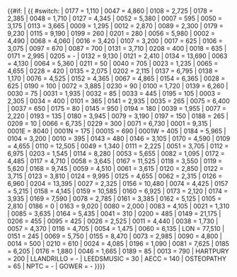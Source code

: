 {{#if: {{{INSTID|}}}
|<!-- INSTID  code -->
{{ #switch: {{{INSTID}}}
|    0177    =     1,110     <!--    Aberystwyth University    -->
|    0047    =     4,860     <!--    Anglia Ruskin University    -->
|    0108    =     2,725     <!--    Aston University    -->
|    0178    =     2,385     <!--    Bangor University    -->
|    0048    =     1,710     <!--    Bath Spa University    -->
|    0127    =     4,345     <!--    Birkbeck College    -->
|    0052    =     5,380     <!--    Birmingham City University    -->
|    0007    =     595    <!--    Bishop Grosseteste University    -->
|    0050    =     3,175     <!--    Bournemouth University    -->
|    0113    =     3,665     <!--    Brunel University London    -->
|    0009    =     1,295     <!--    Buckinghamshire New University    -->
|    0012    =     2,870     <!--    Canterbury Christ Church University    -->
|    0089    =     2,300     <!--    Cardiff Metropolitan University    -->
|    0179    =     9,230     <!--    Cardiff University    -->
|    0115    =     9,190     <!--    City, University of London†    -->
|    0199    =     260    <!--    Conservatoire for Dance and Drama    -->
|    0201    =     280     <!--    Courtauld Institute of Art    -->
|    0056    =     5,980     <!--    Coventry University    -->
|    0002    =     4,490     <!--    Cranfield University    -->
|    0068    =     4,060     <!--    De Montfort University    -->
|    0016    =     3,420     <!--    Edge Hill University    -->
|    0107    =     3,200     <!--    Edinburgh Napier University    -->
|    0017    =     625    <!--    Falmouth University    -->
|    0106    =     3,075    <!--    Glasgow Caledonian University    -->
|    0097    =     670    <!--    Glasgow School of Art    -->
|    0087    =     700     <!--    Glyndŵr University    -->
|    0131    =     3,710     <!--    Goldsmiths College    -->
|    0208    =     400     <!--    Guildhall School of Music and Drama    -->
|    0018    =     635     <!--    Harper Adams University    -->
|    0171    =     2,995     <!--    Heriot-Watt University    -->
|    0205    =     -    <!--    Heythrop College (closed)    -->
|    0132    =     9,130     <!--    Imperial College of Science, Technology and Medicine    -->
|    0121    =     2,410     <!--    Keele University†    -->
|    0134    =     13,690     <!--    King's College London    -->
|    0063    =     4,130    <!--    Kingston University    -->
|    0064    =     5,360     <!--    Leeds Beckett University    -->
|    0211    =     50    <!--    Leeds Arts University    -->
|    0040    =     705     <!--    Leeds Trinity University    -->
|    0023    =     1,235     <!--    Liverpool Hope University    -->
|    0065    =     4,655     <!--    Liverpool John Moores University    -->
|    0228    =     420    <!--    Liverpool School of Tropical Medicine†    -->
|    0135    =     2,075    <!--    London Business School    -->
|    0202    =     2,115     <!--    London Metropolitan University    -->
|    0137    =     6,795     <!--    London School of Economics and Political Science    -->
|    0138    =     1,170     <!--    London School of Hygiene and Tropical Medicine    -->
|    0076    =     4,525     <!--    London South Bank University    -->
|    0152    =     4,365     <!--    Loughborough University    -->
|    0067    =     4,865     <!--    Middlesex University    -->
|    0154    =     6,365     <!--    Newcastle University†    -->
|    0028    =     625    <!--    Newman University    -->
|    0190    =     100     <!--    Norwich University of the Arts    -->
|    0072    =     3,885     <!--    Oxford Brookes University    -->
|    0230    =     90    <!--    Plymouth College of Art†    -->
|    0100    =     1,720     <!--    Queen Margaret University, Edinburgh    -->
|    0139    =     6,260     <!--    Queen Mary University of London    -->
|    0030    =     75     <!--    Ravensbourne University London    -->
|    0031    =     1,935     <!--    Roehampton University    -->
|    0032    =     85    <!--    Rose Bruford College    -->
|    0033    =     445     <!--    Royal Academy of Music    -->
|    0195    =     105     <!--    Royal Agricultural University    -->
|    0003    =     2,305     <!--    Royal College of Art    -->
|    0034    =     400    <!--    Royal College of Music    -->
|    0101    =     365     <!--    Royal Conservatoire of Scotland    -->
|    0141    =     2,935     <!--    Royal Holloway and Bedford New College    -->
|    0035    =     265    <!--    Royal Northern College of Music    -->
|    0075    =     6,400     <!--    Sheffield Hallam University    -->
|    0037    =     650     <!--    Solent University    -->
|    0175    =     80     <!--    SRUC    -->
|    0145    =     950     <!--    St George's Hospital Medical School    -->
|    0194    =     180    <!--    St Mary's University College    -->
|    0039    =     1,955     <!--    St Mary's University, Twickenham    -->
|    0077    =     2,220     <!--    Staffordshire University    -->
|    0193    =     135    <!--    Stranmillis University College    -->
|    0180    =     3,945     <!--    Swansea University    -->
|    0079    =     3,190     <!--    Teesside University    -->
|    0197    =     150    <!--    The Arts University Bournemouth    -->
|    0188    =     265     <!--    The Institute of Cancer Research    -->
|    0209    =     10    <!--    The Liverpool Institute for Performing Arts    -->
|    0066    =     6,735     <!--    The Manchester Metropolitan University    -->
|    0229    =     300    <!--    The National Film and Television School†    -->
|    0071    =     6,730     <!--    The Nottingham Trent University    -->
|    0001    =     9,315     <!--    The Open University (total)    -->
|    0001E    =     8040     <!--    The Open University in England†    -->
|    0001N    =     175     <!--    The Open University in Northern Ireland†    -->
|    0001S    =     690     <!--    The Open University in Scotland†    -->
|    0001W    =     405     <!--    The Open University in Wales†    -->
|    0184    =     5,965     <!--    The Queen's University of Belfast    -->
|    0104    =     3,200     <!--    The Robert Gordon University    -->
|    0010    =     395    <!--    The Royal Central School of Speech and Drama†    -->
|    0143    =     480     <!--    The Royal Veterinary College    -->
|    0146    =     3,105     <!--    The School of Oriental and African Studies    -->
|    0170    =     4,590     <!--    The University of Aberdeen    -->
|    0109    =     4,655     <!--    The University of Bath    -->
|    0110    =     12,505     <!--    The University of Birmingham    -->
|    0049    =     1,340    <!--    The University of Bolton    -->
|    0111    =     2,225     <!--    The University of Bradford    -->
|    0051    =     3,705     <!--    The University of Brighton    -->
|    0112    =     6,975     <!--    The University of Bristol    -->
|    0203    =     1,545     <!--    The University of Buckingham    -->
|    0114    =     8,280     <!--    The University of Cambridge    -->
|    0053    =     5,655     <!--    The University of Central Lancashire    -->
|    0082    =     1,095    <!--    The University of Chichester    -->
|    0172    =     4,485     <!--    The University of Dundee    -->
|    0117    =     4,710     <!--    The University of East Anglia    -->
|    0058    =     3,645     <!--    The University of East London    -->
|    0167    =     11,525     <!--    The University of Edinburgh    -->
|    0118    =     3,550    <!--    The University of Essex    -->
|    0119    =     5,620     <!--    The University of Exeter    -->
|    0168    =     9,745     <!--    The University of Glasgow    -->
|    0059    =     4,510     <!--    The University of Greenwich    -->
|    0061    =     3,615     <!--    The University of Huddersfield    -->
|    0120    =     2,850     <!--    The University of Hull    -->
|    0122    =     3,715     <!--    The University of Kent    -->
|    0123    =     3,810     <!--    The University of Lancaster    -->
|    0124    =     9,995     <!--    The University of Leeds    -->
|    0125    =     4,655     <!--    The University of Leicester    -->
|    0062    =     2,315     <!--    The University of Lincoln    -->
|    0126    =     6,960     <!--    The University of Liverpool    -->
|    0204    =     13,395     <!--    The University of Manchester    -->
|    0027    =     2,325    <!--    The University of Northampton    -->
|    0156    =     10,480     <!--    The University of Oxford    -->
|    0074    =     4,425     <!--    The University of Portsmouth    -->
|    0157    =     5,215     <!--    The University of Reading    -->
|    0158    =     4,145     <!--    The University of Salford    -->
|    0159    =     10,585     <!--    The University of Sheffield    -->
|    0160    =     6,925    <!--    The University of Southampton    -->
|    0173    =     2,120    <!--    The University of St Andrews    -->
|    0174    =     3,935     <!--    The University of Stirling    -->
|    0169    =     7,590     <!--    The University of Strathclyde    -->
|    0078    =     2,785     <!--    The University of Sunderland    -->
|    0161    =     3,385     <!--    The University of Surrey    -->
|    0162    =     5,125     <!--    The University of Sussex    -->
|    0105    =     2,810     <!--    The University of the West of Scotland    -->
|    0186    =     0    <!--    The University of Wales (central functions)    -->
|    0163    =     9,020     <!--    The University of Warwick    -->
|    0080    =     2,000     <!--    The University of West London    -->
|    0083    =     4,105     <!--    The University of Westminster    -->
|    0021    =     1,310     <!--    The University of Winchester    -->
|    0085    =     3,635     <!--    The University of Wolverhampton    -->
|    0164    =     5,435     <!--    The University of York    -->
|    0041    =     310    <!--    Trinity Laban Conservatoire of Music and Dance    -->
|    0200    =     485    <!--    University College Birmingham    -->
|    0149    =     21,175     <!--    University College London†    -->
|    0206    =     455    <!--    University for the Creative Arts    -->
|    0095    =     425     <!--    University of Abertay Dundee    -->
|    0026    =     2,525     <!--    University of Bedfordshire    -->
|    0011    =     4,440     <!--    University of Chester    -->
|    0038    =     1,730     <!--    University of Cumbria    -->
|    0057    =     4,370     <!--    University of Derby    -->
|    0116    =     4,705     <!--    University of Durham    -->
|    0054    =     1,475     <!--    University of Gloucestershire    -->
|    0060    =     6,135     <!--    University of Hertfordshire    -->
|    LON    =     77,510     <!--    University of London    -->
|    0151    =     245     <!--    University of London (Institutes and activities)    -->
|    0069    =     5,750     <!--    University of Northumbria at Newcastle    -->
|    0155    =     8,470     <!--    University of Nottingham    -->
|    0073    =     2,985     <!--    University of Plymouth    -->
|    0090    =     4,800     <!--    University of South Wales    -->
|    0014    =     500     <!--    University of St Mark and St John    -->
|    0210    =     610     <!--    University of Suffolk†    -->
|    0024    =     4,085     <!--    University of the Arts, London    -->
|    0196    =     1,090     <!--    University of the Highlands and Islands    -->
|    0081    =     7,625     <!--    University of the West of England, Bristol    -->
|    0185    =     6,205     <!--    University of Ulster    -->
|    0176    =     1,880     <!--    University of Wales Trinity Saint David    -->
|    0046    =     1,665     <!--    University of Worcester    -->
|    0189    =     85    <!--    Writtle College    -->
|    0013    =     790     <!--    York St John University    -->
|       HARTPURY =       200  <!-- Hartpury University -->
|       LLANDRILLO =     -  <!-- Grŵp Llandrillo Menai -->
|       LEEDSMUSIC =     30  <!-- Leeds College of Music -->
|       AECC    =        140 <!-- AECC University College -->
|       OSTEOPATHY =     65 <!-- University College of Osteopathy -->
|       NPTC    =        - <!-- Grŵp NPTC Group -->
|       GOWER   =        - <!-- Gower College Swansea -->
}}}}<noinclude>
{{Documentation|Template:HESA student population/doc}}
<!-- PLEASE ADD THIS TEMPLATE'S CATEGORIES AND INTERWIKIS TO THE /doc SUBPAGE, THANKS -->
</noinclude>